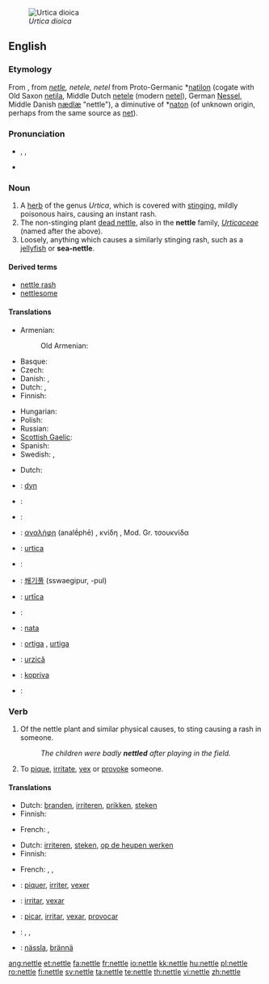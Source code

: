 [[File:Braendenaelde.jpg|thumb|right|''Urtica dioica'']]
==English==
{{wikipedia}}

===Etymology===
From {{etyl|enm}}, from {{etyl|ang}} ''[[netle]], netele, netel'' from Proto-Germanic *[[natilon]] (cogate with Old Saxon [[netila]], Middle Dutch [[netele]] (modern [[netel]]), German [[Nessel]], Middle Danish [[nædlæ]] "nettle"), a diminutive of *[[naton]] (of unknown origin, perhaps from the same source as [[net]]).

===Pronunciation===
* {{enPR|nĕt'(ə)l}}, {{IPA|/ˈnet(ə)l/}}, {{SAMPA|/"net(@)l/}}
* {{audio|en-us-nettle.ogg|Audio (US)}}
*: {{rhymes|ɛt(ə)l}}

===Noun===
{{en-noun}}

# A [[herb]] of the genus ''Urtica'', which is covered with [[sting]]ing, mildly poisonous hairs, causing an instant rash.
# The non-stinging plant [[dead nettle]], also in the '''nettle''' family, ''[[Urticaceae]]'' (named after the above).
# Loosely, anything which causes a similarly stinging rash, such as a [[jellyfish]] or '''sea-nettle'''.

====Derived terms====
* [[nettle rash]]
* [[nettlesome]]

====Translations====
{{trans-top|stinging herb of genus Urtica}}
* Armenian: {{t-|hy|եղինջ|tr=eġinǰ|sc=Armn|xs=Armenian}}
*: Old Armenian: {{t-|hy|եղիճ|tr=ełič|sc=Armn|xs=Armenian}}
* Basque: {{t|eu|asun}}
* Czech: {{t-|cs|kopřiva|f}}
* Danish: {{t-|da|nælde|c}}, {{t-|da|brændenælde|c}}
* Dutch: {{t-|nl|netel|m}}, {{t+|nl|brandnetel|m}}
* Finnish: {{t+|fi|nokkonen}}
{{trans-mid}}
* Hungarian: {{t+|hu|csalán}}
* Polish: {{t+|pl|pokrzywa|f}}
* Russian: {{t|ru|крапива|f|tr=krapíva|sc=Cyrl}}
* [[Scottish Gaelic]]: {{t-|gd|deanntag|f|xs=Scottish Gaelic}}
* Spanish: {{t|es|ortiga}}
* Swedish: {{t+|sv|nässla|c}}, {{t-|sv|brännässla}}
{{trans-bottom}}

{{trans-see|dead nettle}}

{{trans-top|anything which causes such a rash}}
* Dutch: {{t+|nl|irritant}}
{{trans-mid}}
{{trans-bottom}}

{{checktrans-top}}
* {{ttbc|Dacian}}: [[dyn]]
* {{ttbc|French}}: {{t+|fr|ortie|f}}
* {{ttbc|German}}: {{t+|de|Nessel|f}}
* {{ttbc|Greek}}: [[αναλήφη]] (analḗphē) {{f}}, κνίδη {{f}}, Mod. Gr. τσουκνίδα {{f}}
* {{ttbc|Interlingua}}: [[urtica]]
* {{ttbc|Italian}}: {{t-|it|ortica}}
* {{ttbc|Korean}}: [[쐐기풀]] (sswaegipur, -pul)
{{trans-mid}}
* {{ttbc|Latin}}: [[urtīca]]
* {{ttbc|Norwegian}}: {{t|no|nesle|c}}
* {{ttbc|Old Norse}}: [[nata]]
* {{ttbc|Portuguese}}: [[ortiga]] {{f}}, [[urtiga]] {{f}}
* {{ttbc|Romanian}}: [[urzică]]
* {{ttbc|Slovene}}: [[kopriva]] {{f}}
* {{ttbc|Spanish}}: {{t+|es|ortiga|f}}
{{trans-bottom}}

===Verb===
{{en-verb|nettl|ing}}
{{transitive}}

# {{literally}} Of the nettle plant and similar physical causes, to sting causing a rash in someone.
#: ''The children were badly '''nettled''' after playing in the field.''
# {{figurative}} To [[pique]], [[irritate]], [[vex]] or [[provoke]] someone.

====Translations====
{{trans-top|of the nettle plant etc., to sting causing a rash}}
* Dutch: [[branden]], [[irriteren]], [[prikken]], [[steken]]
* Finnish: {{t+|fi|polttaa}}
{{trans-mid}}
* French: {{t+|fr|piquer}}, {{t+|fr|irriter}}
{{trans-bottom}}

{{trans-top|to pique, irritate, vex or provoke someone}}
* Dutch: [[irriteren]], [[steken]], [[op de heupen werken]]
* Finnish: {{t-|fi|piikitellä}}
{{trans-mid}}
* French: {{t+|fr|piquer}}, {{t+|fr|irriter}}, {{t+|fr|vexer}}
{{trans-bottom}}

{{checktrans-top}}
* {{ttbc|French}}: [[piquer]], [[irriter]], [[vexer]]
* {{ttbc|Interlingua}}: [[irritar]], [[vexar]]
{{trans-mid}}
* {{ttbc|Portuguese}}: [[picar]], [[irritar]], [[vexar]], [[provocar]]
* {{ttbc|Spanish}}: {{t+|es|picar}}, {{t+|es|irritar}}, {{t-|es|provocar}}
* {{ttbc|Swedish}}: [[nässla]], [[brännä]]
{{trans-bottom}}

[[ang:nettle]]
[[et:nettle]]
[[fa:nettle]]
[[fr:nettle]]
[[io:nettle]]
[[kk:nettle]]
[[hu:nettle]]
[[pl:nettle]]
[[ro:nettle]]
[[fi:nettle]]
[[sv:nettle]]
[[ta:nettle]]
[[te:nettle]]
[[th:nettle]]
[[vi:nettle]]
[[zh:nettle]]